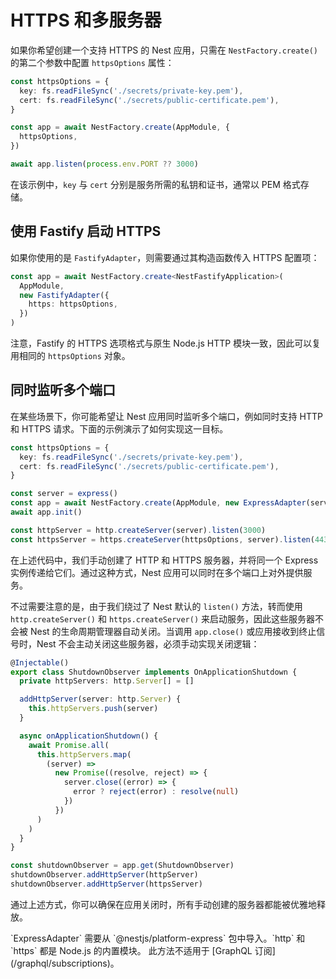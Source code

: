 # HTTPS 和多服务器

如果你希望创建一个支持 HTTPS 的 Nest 应用，只需在 `NestFactory.create()` 的第二个参数中配置 `httpsOptions` 属性：

```ts filename='main.ts'
const httpsOptions = {
  key: fs.readFileSync('./secrets/private-key.pem'),
  cert: fs.readFileSync('./secrets/public-certificate.pem'),
}

const app = await NestFactory.create(AppModule, {
  httpsOptions,
})

await app.listen(process.env.PORT ?? 3000)
```

在该示例中，`key` 与 `cert` 分别是服务所需的私钥和证书，通常以 PEM 格式存储。

## 使用 Fastify 启动 HTTPS

如果你使用的是 `FastifyAdapter`，则需要通过其构造函数传入 HTTPS 配置项：

```ts
const app = await NestFactory.create<NestFastifyApplication>(
  AppModule,
  new FastifyAdapter({
    https: httpsOptions,
  })
)
```

注意，Fastify 的 HTTPS 选项格式与原生 Node.js HTTP 模块一致，因此可以复用相同的 `httpsOptions` 对象。

## 同时监听多个端口

在某些场景下，你可能希望让 Nest 应用同时监听多个端口，例如同时支持 HTTP 和 HTTPS 请求。下面的示例演示了如何实现这一目标。

```ts filename='main.ts'
const httpsOptions = {
  key: fs.readFileSync('./secrets/private-key.pem'),
  cert: fs.readFileSync('./secrets/public-certificate.pem'),
}

const server = express()
const app = await NestFactory.create(AppModule, new ExpressAdapter(server))
await app.init()

const httpServer = http.createServer(server).listen(3000)
const httpsServer = https.createServer(httpsOptions, server).listen(443)
```

在上述代码中，我们手动创建了 HTTP 和 HTTPS 服务器，并将同一个 Express 实例传递给它们。通过这种方式，Nest 应用可以同时在多个端口上对外提供服务。

不过需要注意的是，由于我们绕过了 Nest 默认的 `listen()` 方法，转而使用 `http.createServer()` 和 `https.createServer()` 来启动服务，因此这些服务器不会被 Nest 的生命周期管理器自动关闭。当调用 `app.close()` 或应用接收到终止信号时，Nest 不会主动关闭这些服务器，必须手动实现关闭逻辑：

```ts filename='shutdown-observer.ts'
@Injectable()
export class ShutdownObserver implements OnApplicationShutdown {
  private httpServers: http.Server[] = []

  addHttpServer(server: http.Server) {
    this.httpServers.push(server)
  }

  async onApplicationShutdown() {
    await Promise.all(
      this.httpServers.map(
        (server) =>
          new Promise((resolve, reject) => {
            server.close((error) => {
              error ? reject(error) : resolve(null)
            })
          })
      )
    )
  }
}

const shutdownObserver = app.get(ShutdownObserver)
shutdownObserver.addHttpServer(httpServer)
shutdownObserver.addHttpServer(httpsServer)
```

通过上述方式，你可以确保在应用关闭时，所有手动创建的服务器都能被优雅地释放。

<CalloutInfo>
  `ExpressAdapter` 需要从 `@nestjs/platform-express` 包中导入。`http` 和 `https`
  都是 Node.js 的内置模块。
</CalloutInfo>

<CalloutInfo type="warning">
  此方法不适用于 [GraphQL 订阅](/graphql/subscriptions)。
</CalloutInfo>
